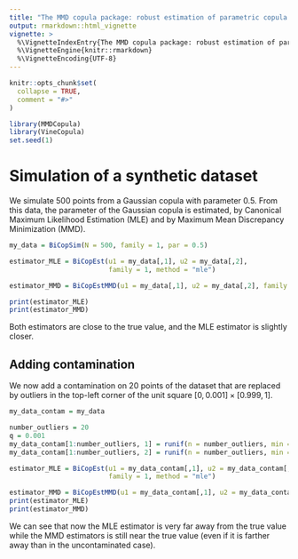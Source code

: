 ---
title: "The MMD copula package: robust estimation of parametric copula models by MMD minimization"
output: rmarkdown::html_vignette
vignette: >
  %\VignetteIndexEntry{The MMD copula package: robust estimation of parametric copula models by MMD minimization}
  %\VignetteEngine{knitr::rmarkdown}
  %\VignetteEncoding{UTF-8}
---

```{r, include = FALSE}
knitr::opts_chunk$set(
  collapse = TRUE,
  comment = "#>"
)
```

```{r setup}
library(MMDCopula)
library(VineCopula)
set.seed(1)
```


# Simulation of a synthetic dataset

We simulate 500 points from a Gaussian copula with parameter $0.5$.
From this data, the parameter of the Gaussian copula is estimated, by Canonical Maximum Likelihood Estimation (MLE) and by Maximum Mean Discrepancy Minimization (MMD).

```{r}

my_data = BiCopSim(N = 500, family = 1, par = 0.5)

estimator_MLE = BiCopEst(u1 = my_data[,1], u2 = my_data[,2], 
                         family = 1, method = "mle")

estimator_MMD = BiCopEstMMD(u1 = my_data[,1], u2 = my_data[,2], family = 1)

print(estimator_MLE)
print(estimator_MMD)

```
Both estimators are close to the true value, and the MLE estimator is slightly closer.

## Adding contamination

We now add a contamination on 20 points of the dataset that are replaced by outliers in the top-left corner of the unit square $[0 , 0.001] \times [0.999, 1]$.

```{r}

my_data_contam = my_data

number_outliers = 20
q = 0.001
my_data_contam[1:number_outliers, 1] = runif(n = number_outliers, min = 0, max = q)
my_data_contam[1:number_outliers, 2] = runif(n = number_outliers, min = 1-q, max = 1)

estimator_MLE = BiCopEst(u1 = my_data_contam[,1], u2 = my_data_contam[,2], 
                         family = 1, method = "mle")

estimator_MMD = BiCopEstMMD(u1 = my_data_contam[,1], u2 = my_data_contam[,2], family = 1)
print(estimator_MLE)
print(estimator_MMD)

```

We can see that now the MLE estimator is very far away from the true value while the MMD estimators is still near the true value (even if it is farther away than in the uncontaminated case).





